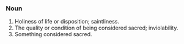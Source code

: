 ===Noun===

#Holiness of life or disposition; saintliness. 
#The quality or condition of being considered sacred; inviolability. 
#Something considered sacred.